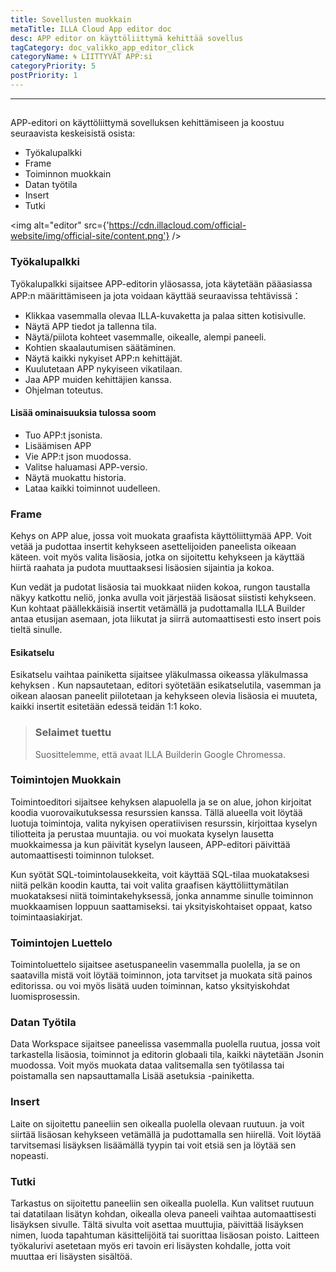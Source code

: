 ```yaml
---
title: Sovellusten muokkain
metaTitle: ILLA Cloud App editor doc
desc: APP editor on käyttöliittymä kehittää sovellus
tagCategory: doc_valikko_app_editor_click
categoryName: 🌀 LIITTYVÄT APP:si
categoryPriority: 5
postPriority: 1
---
```


* * *

## <h2 hidden>Sovellusmuokkain</h2>

APP-editori on käyttöliittymä sovelluksen kehittämiseen ja koostuu seuraavista keskeisistä osista:

-   Työkalupalkki
-   Frame
-   Toiminnon muokkain
-   Datan työtila
-   Insert
-   Tutki

<img alt="editor" src={'https://cdn.illacloud.com/official-website/img/official-site/content.png'} />

### Työkalupalkki

Työkalupalkki sijaitsee APP-editorin yläosassa, jota käytetään pääasiassa APP:n määrittämiseen ja jota voidaan käyttää seuraavissa tehtävissä：

-   Klikkaa vasemmalla olevaa ILLA-kuvaketta ja palaa sitten kotisivulle.
-   Näytä APP tiedot ja tallenna tila.
-   Näytä/piilota kohteet vasemmalle, oikealle, alempi paneeli.
-   Kohtien skaalautumisen säätäminen.
-   Näytä kaikki nykyiset APP:n kehittäjät.
-   Kuulutetaan APP nykyiseen vikatilaan.
-   Jaa APP muiden kehittäjien kanssa.
-   Ohjelman toteutus.

#### Lisää ominaisuuksia tulossa soom

-   Tuo APP:t jsonista.
-   Lisäämisen APP
-   Vie APP:t json muodossa.
-   Valitse haluamasi APP-versio.
-   Näytä muokattu historia.
-   Lataa kaikki toiminnot uudelleen.

[//]: # "[Image]"

### Frame

Kehys on APP alue, jossa voit muokata graafista käyttöliittymää APP. Voit vetää ja pudottaa insertit kehykseen asettelijoiden paneelista oikeaan käteen. voit myös valita lisäosia, jotka on sijoitettu kehykseen ja käyttää hiirtä raahata ja pudota muuttaaksesi lisäosien sijaintia ja kokoa.

Kun vedät ja pudotat lisäosia tai muokkaat niiden kokoa, rungon taustalla näkyy katkottu neliö, jonka avulla voit järjestää lisäosat siististi kehykseen. Kun kohtaat päällekkäisiä insertit vetämällä ja pudottamalla ILLA Builder antaa etusijan asemaan, jota liikutat ja siirrä automaattisesti esto insert pois tieltä sinulle.

#### Esikatselu

Esikatselu vaihtaa painiketta sijaitsee yläkulmassa oikeassa yläkulmassa kehyksen . Kun napsautetaan, editori syötetään esikatselutila, vasemman ja oikean alaosan paneelit piilotetaan ja kehykseen olevia lisäosia ei muuteta, kaikki insertit esitetään edessä teidän 1:1 koko.

> ### Selaimet tuettu
>
> Suosittelemme, että avaat ILLA Builderin Google Chromessa.

### Toimintojen Muokkain

Toimintoeditori sijaitsee kehyksen alapuolella ja se on alue, johon kirjoitat koodia vuorovaikutuksessa resurssien kanssa. Tällä alueella voit löytää luotuja toimintoja, valita nykyisen operatiivisen resurssin, kirjoittaa kyselyn tiliotteita ja perustaa muuntajia. ou voi muokata kyselyn lausetta muokkaimessa ja kun päivität kyselyn lauseen, APP-editori päivittää automaattisesti toiminnon tulokset.

Kun syötät SQL-toimintolausekkeita, voit käyttää SQL-tilaa muokataksesi niitä pelkän koodin kautta, tai voit valita graafisen käyttöliittymätilan muokataksesi niitä toimintakehyksessä, jonka annamme sinulle toiminnon muokkaamisen loppuun saattamiseksi. tai yksityiskohtaiset oppaat, katso toimintaasiakirjat.

### Toimintojen Luettelo

Toimintoluettelo sijaitsee asetuspaneelin vasemmalla puolella, ja se on saatavilla mistä voit löytää toiminnon, jota tarvitset ja muokata sitä painos editorissa. ou voi myös lisätä uuden toiminnan, katso yksityiskohdat luomisprosessin.

### Datan Työtila

Data Workspace sijaitsee paneelissa vasemmalla puolella ruutua, jossa voit tarkastella lisäosia, toiminnot ja editorin globaali tila, kaikki näytetään Jsonin muodossa. Voit myös muokata dataa valitsemalla sen työtilassa tai poistamalla sen napsauttamalla Lisää asetuksia -painiketta.

### Insert

Laite on sijoitettu paneeliin sen oikealla puolella olevaan ruutuun. ja voit siirtää lisäosan kehykseen vetämällä ja pudottamalla sen hiirellä. Voit löytää tarvitsemasi lisäyksen lisäämällä tyypin tai voit etsiä sen ja löytää sen nopeasti.

[//]: # "[Image]"

### Tutki

Tarkastus on sijoitettu paneeliin sen oikealla puolella. Kun valitset ruutuun tai datatilaan lisätyn kohdan, oikealla oleva paneeli vaihtaa automaattisesti lisäyksen sivulle. Tältä sivulta voit asettaa muuttujia, päivittää lisäyksen nimen, luoda tapahtuman käsittelijöitä tai suorittaa lisäosan poisto. Laitteen työkalurivi asetetaan myös eri tavoin eri lisäysten kohdalle, jotta voit muuttaa eri lisäysten sisältöä.
